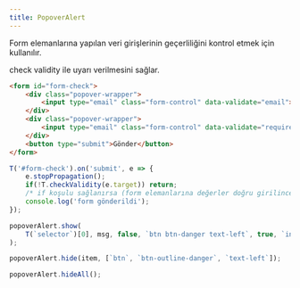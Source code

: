 ```yaml
---
title: PopoverAlert
---
```

Form elemanlarına yapılan veri girişlerinin geçerliliğini kontrol etmek için kullanılır.

check validity ile uyarı verilmesini sağlar.

```html title="Örnek kullanım" 
<form id="form-check">
    <div class="popover-wrapper">
        <input type="email" class="form-control" data-validate="email"> <!-- Tek kontrol -->
    </div>
    <div class="popover-wrapper">
        <input type="email" class="form-control" data-validate="required,email"> <!-- Çoklu kontrol -->
    </div>
    <button type="submit">Gönder</button>
</form>
```

```javascript
T('#form-check').on('submit', e => {
    e.stopPropagation();
    if(!T.checkValidity(e.target)) return;
    /* if koşulu sağlanırsa (form elemanlarına değerler doğru girilince) console çalışır */
    console.log('form gönderildi');
});

popoverAlert.show(
    T(`selector`)[0], msg, false, `btn btn-danger text-left`, true, `inline`
);  

popoverAlert.hide(item, [`btn`, `btn-outline-danger`, `text-left`]);

popoverAlert.hideAll();

```